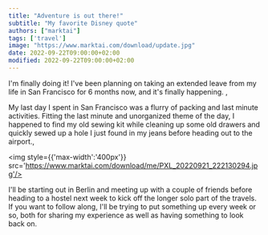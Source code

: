 ```yaml
---
title: "Adventure is out there!"
subtitle: "My favorite Disney quote"
authors: ["marktai"]
tags: ['travel']
image: "https://www.marktai.com/download/update.jpg"
date: 2022-09-22T09:00:00+02:00
modified: 2022-09-22T09:00:00+02:00
---
```

I'm finally doing it! I've been planning on taking an extended leave from my life in San Francisco for 6 months now, and it's finally happening. ,

My last day I spent in San Francisco was a flurry of packing and last minute activities. Fitting the last minute and unorganized theme of the day, I happened to find my old sewing kit while cleaning up some old drawers and quickly sewed up a hole I just found in my jeans before heading out to the airport.,

<img style={{'max-width':'400px'}} src='https://www.marktai.com/download/me/PXL_20220921_222130294.jpg'/>

I'll be starting out in Berlin and meeting up with a couple of friends before heading to a hostel next week to kick off the longer solo part of the travels. If you want to follow along, I'll be trying to put something up every week or so, both for sharing my experience as well as having something to look back on.

